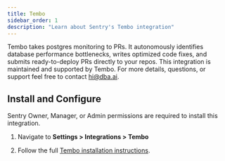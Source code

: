 ```yaml
---
title: Tembo
sidebar_order: 1
description: "Learn about Sentry's Tembo integration" 
---
```


Tembo takes postgres monitoring to PRs. It autonomously identifies database performance bottlenecks, writes optimized code fixes, and submits ready-to-deploy PRs directly to your repos. This integration is maintained and supported by Tembo. For more details, questions, or support feel free to contact hi@dba.ai.

## Install and Configure

<Alert>

Sentry Owner, Manager, or Admin permissions are required to install this integration.

</Alert>

1. Navigate to **Settings > Integrations > Tembo**

2. Follow the full [Tembo installation instructions](https://docs.dba.ai/integrations/sentry).
